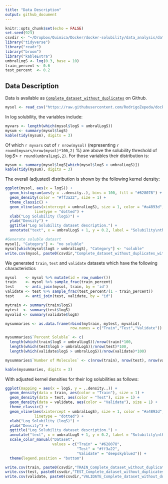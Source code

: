 ```yaml
---
title: "Data Description"
output: github_document
---
```


```r
knitr::opts_chunk$set(echo = FALSE)
set.seed(923)
csvdir <- "~/Dropbox/Quimica/Docker/docker-solubility/data_analysis/data/edited/"
library("tidyverse")
library("readr")
library("broom")
library("kableExtra")
umbralLogS <- log(0.3, base = 10)
train_percent <- 0.6
test_percent  <- 0.2 
```

## Data Description

Data is available as [`Complete_dataset_without_duplicates`](https://raw.githubusercontent.com/RodrigoZepeda/docker-solubility/master/data_analysis/data/edited/Complete_dataset_without_duplicates.csv) on Github. 

```r
mysol <- read_csv("https://raw.githubusercontent.com/RodrigoZepeda/docker-solubility/master/data_analysis/data/edited/Complete_dataset_without_duplicates.csv")
```

In log solubility, the variables include:
```r
myvars <- length(which(mysol$logS > umbralLogS)) 
mysum <- summary(mysol$logS)
kable(tidy(mysum), digits = 3)  
```

Of which `r myvars` out of `r nrow(mysol)` (representing `r round(myvars/nrow(mysol)*100,2)` %) are above the solubility threshold of $\log S >$ `r round(umbralLogS,2)`. For those variables their distribution is:

```r
mysum <- summary(mysol$logS[which(mysol$logS > umbralLogS)])
kable(tidy(mysum), digits = 3)  
```

The overall (adjusted) distribution is shown by the following kernel density:
```r
ggplot(mysol, aes(x = logS)) + 
  geom_histogram(aes(y = ..density..), bins = 100, fill = "#628078") +
  geom_density(color = "#ff3a22", size = 1) + 
  theme_classic() +
  geom_vline(aes(xintercept = umbralLogS), size = 1, color = "#a4893d",
             linetype = "dotted") +
  xlab("Log Solubility (logS)") +
  ylab("Density") + 
  ggtitle("Log Solubility dataset description.") +
  annotate("text", x = umbralLogS + 1, y = 0.2, label = "Solubility\nthreshold", color = "#a4893d") 
```

```r
#Generate soluble datasrt
mysol[, "Category"] <- "no soluble"
mysol[which(mysol$logS > umbralLogS), "Category"] <- "soluble"
write.csv(mysol, paste0(csvdir,"Complete_dataset_without_duplicates_with_categories.csv"), row.names = FALSE)
```

We generated `train`, `test` and `validate` datasets which have the following characteristics

```r
mysol    <- mysol %>% mutate(id = row_number())
train    <- mysol %>% sample_frac(train_percent)
test     <- anti_join(mysol, train, by = 'id')
validate <- test %>% sample_frac(test_percent/(1 - train_percent))
test     <- anti_join(test, validate, by = "id")

mytrain <- summary(train$logS)
mytest  <- summary(test$logS)
myvalid <- summary(validate$logS)

mysummaries <- as.data.frame(rbind(mytrain, mytest, myvalid),
                             row.names = c("Train","Test","Validate"))

mysummaries$`Percent Soluble` <- c(
  length(which(train$logS > umbralLogS))/nrow(train)*100,
  length(which(test$logS > umbralLogS))/nrow(test)*100,
  length(which(validate$logS > umbralLogS))/nrow(validate)*100)

mysummaries$`Number of Molecules` <- c(nrow(train), nrow(test), nrow(validate))

kable(mysummaries, digits = 3)

```

With adjusted kernel densities for their log solubilities as follows:
```r
ggplot(mapping = aes(x = logS, y = ..density..)) + 
  geom_density(data = train, aes(color = "Train"), size = 1) + 
  geom_density(data = test, aes(color = "Test"), size = 1) + 
  geom_density(data = validate, aes(color = "Validate"), size = 1) + 
  theme_classic() +
  geom_vline(aes(xintercept = umbralLogS), size = 1, color = "#a4893d",
             linetype = "dotted") +
  xlab("Log Solubility (logS)") +
  ylab("Density") + 
  ggtitle("Log Solubility dataset description.") +
  annotate("text", x = umbralLogS + 1, y = 0.2, label = "Solubility\nthreshold", color = "#a4893d") + 
  scale_color_manual("Dataset", 
                     values = c("Train" = "#628078", 
                                "Test" = "#ff3a22",
                                "Validate" = "deepskyblue3")) +
  theme(legend.position = "bottom")
```

```r
write.csv(train, paste0(csvdir,"TRAIN_Complete_dataset_without_duplicates_with_categories.csv"), row.names = FALSE)
write.csv(test, paste0(csvdir,"TEST_Complete_dataset_without_duplicates_with_categories.csv"), row.names = FALSE)
write.csv(validate, paste0(csvdir,"VALIDATE_Complete_dataset_without_duplicates_with_categories.csv"), row.names = FALSE)
```
